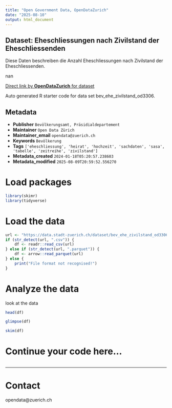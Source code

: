 ```yaml
---
title: "Open Government Data, OpenDataZurich"
date: "2025-08-10"
output: html_document
---
```


## Dataset: Eheschliessungen nach Zivilstand der Eheschliessenden

Diese Daten beschreiben die Anzahl Eheschliessungen nach Zivilstand der Eheschliessenden.

nan

[Direct link by **OpenDataZurich** for dataset](https://data.stadt-zuerich.ch/dataset/bev_ehe_zivilstand_od3306)

Auto generated R starter code for data set bev_ehe_zivilstand_od3306.

## Metadata

- **Publisher** `Bevölkerungsamt, Präsidialdepartement`
- **Maintainer** `Open Data Zürich`
- **Maintainer_email** `opendata@zuerich.ch`
- **Keywords** `Bevölk­erung`
- **Tags** `['eheschliessung', 'heirat', 'hochzeit', 'sachdaten', 'sasa', 'tabelle', 'zeitreihe', 'zivilstand']`
- **Metadata_created** `2024-01-18T05:20:57.238603`
- **Metadata_modified** `2025-08-09T20:59:52.556270`


# Load packages

```r
library(skimr)
library(tidyverse)
```

# Load the data

```r
url <- "https://data.stadt-zuerich.ch/dataset/bev_ehe_zivilstand_od3306/download/BEV330OD3306.csv"
if (str_detect(url, ".csv")) {
    df <- readr::read_csv(url)
} else if (str_detect(url, ".parquet")) {
    df <- arrow::read_parquet(url)
} else {
    print("File format not recognised!")
}
```

# Analyze the data

look at the data
```r
head(df)
```

```r
glimpse(df)
```

```r
skim(df)
```

# Continue your code here...

```r

```

------------------------------------------------------------------------

# Contact

opendata@zuerich.ch
